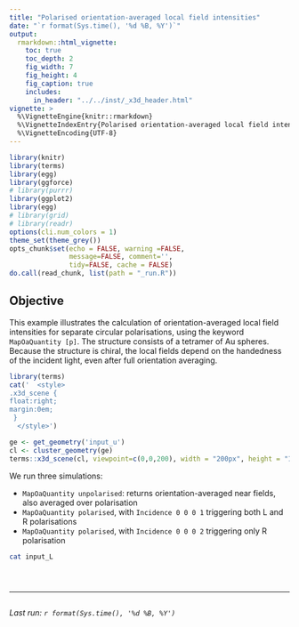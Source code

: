 ```yaml
---
title: "Polarised orientation-averaged local field intensities"
date: "`r format(Sys.time(), '%d %B, %Y')`"
output:
  rmarkdown::html_vignette:
    toc: true
    toc_depth: 2
    fig_width: 7
    fig_height: 4
    fig_caption: true
    includes:
      in_header: "../../inst/_x3d_header.html"
vignette: >
  %\VignetteEngine{knitr::rmarkdown}
  %\VignetteIndexEntry{Polarised orientation-averaged local field intensities}
  %\VignetteEncoding{UTF-8}
---
```


```r
library(knitr)
library(terms)
library(egg)
library(ggforce)
# library(purrr)
library(ggplot2)
library(egg)
# library(grid)
# library(readr)
options(cli.num_colors = 1)
theme_set(theme_grey())
opts_chunk$set(echo = FALSE, warning =FALSE,
               message=FALSE, comment='', 
               tidy=FALSE, cache = FALSE)
do.call(read_chunk, list(path = "_run.R"))
```


## Objective

This example illustrates the calculation of orientation-averaged local field intensities for separate circular polarisations, using the keyword `MapOaQuantity [p]`. The structure consists of a tetramer of Au spheres. Because the structure is chiral, the local fields depend on the handedness of the incident light, even after full orientation averaging.


```r
library(terms)
cat('  <style>
.x3d_scene {
float:right;
margin:0em;
 }
  </style>')

ge <- get_geometry('input_u')
cl <- cluster_geometry(ge)
terms::x3d_scene(cl, viewpoint=c(0,0,200), width = "200px", height = "150px", default_material='gold')
```
We run three simulations: 

- `MapOaQuantity unpolarised`: returns orientation-averaged near fields, also averaged over polarisation
- `MapOaQuantity polarised`, with `Incidence 0 0 0 1` triggering both L and R polarisations
- `MapOaQuantity polarised`, with `Incidence 0 0 0 2` triggering only R polarisation


```bash
cat input_L
```

```r
```

```r
```

```r
```


-----

```r
```
_Last run: `r format(Sys.time(), '%d %B, %Y')`_
